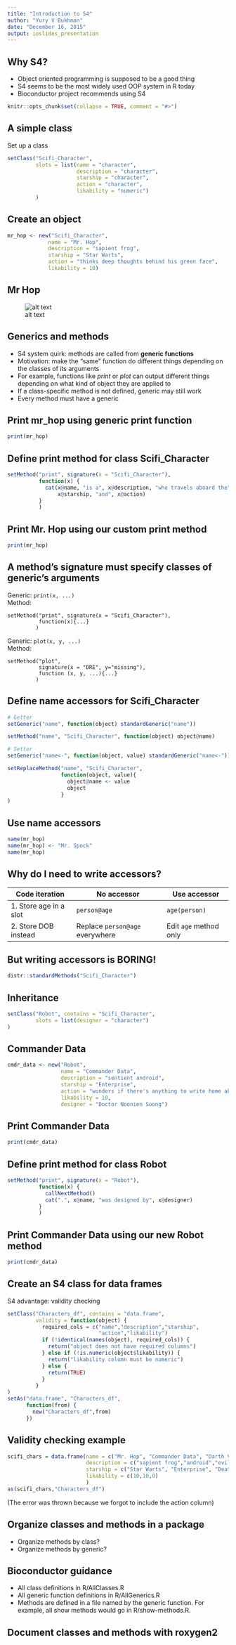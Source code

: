 ```yaml
---
title: "Introduction to S4"
author: "Yury V Bukhman"
date: "December 16, 2015"
output: ioslides_presentation
---
```


## Why S4?
* Object oriented programming is supposed to be a good thing
* S4 seems to be the most widely used OOP system in R today
* Bioconductor project recommends using S4

```r
knitr::opts_chunk$set(collapse = TRUE, comment = "#>")
```

## A simple class
Set up a class
```r
setClass("Scifi_Character", 
         slots = list(name = "character",
                      description = "character",
                      starship = "character",
                      action = "character",
                      likability = "numeric")
         )
```

## Create an object
```r
mr_hop <- new("Scifi_Character",
             name = "Mr. Hop", 
             description = "sapient frog", 
             starship = "Star Warts",
             action = "thinks deep thoughts behind his green face",
             likability = 10)
```

## Mr Hop
![alt text](Mr_Hop.jpg)

## Generics and methods
* S4 system quirk: methods are called from __generic functions__
* Motivation: make the "same" function do different things depending on the classes of its arguments
* For example, functions like _print_ or _plot_ can output different things depending on what kind of object they are applied to
* If a class-specific method is not defined, generic may still work
* Every method must have a generic

## Print mr_hop using generic print function
```r
print(mr_hop)
```

## Define print method for class Scifi_Character
```r
setMethod("print", signature(x = "Scifi_Character"),
          function(x) {
            cat(x@name, "is a", x@description, "who travels aboard the",
                x@starship, "and", x@action)
          }
          )
```

## Print Mr. Hop using our custom print method
```r
print(mr_hop)
```

## A method's signature must specify classes of generic's arguments
Generic: ```print(x, ...)```   
Method: 
```
setMethod("print", signature(x = "Scifi_Character"), 
          function(x){...}
         )
```

Generic: ```plot(x, y, ...)```   
Method:
```
setMethod("plot",
          signature(x = "DRE", y="missing"),
          function (x, y, ...){...}
         )
```

## Define name accessors for Scifi_Character
```r
# Getter
setGeneric("name", function(object) standardGeneric("name"))

setMethod("name", "Scifi_Character", function(object) object@name)

# Setter
setGeneric("name<-", function(object, value) standardGeneric("name<-"))

setReplaceMethod("name", "Scifi_Character", 
                 function(object, value){ 
                   object@name <- value
                   object
                 }
)
```

## Use name accessors
```r
name(mr_hop)
name(mr_hop) <- "Mr. Spock"
name(mr_hop)
```

## Why do I need to write accessors?
Code iteration        |No accessor                    |Use accessor
----------------------|------------------------------ |----------------------
1. Store age in a slot|`person@age`                   |`age(person)`
2. Store DOB instead  |Replace `person@age` everywhere|Edit `age` method only

## But writing accessors is BORING!
```r
distr::standardMethods("Scifi_Character")
```

## Inheritance
```r
setClass("Robot", contains = "Scifi_Character",
         slots = list(designer = "character")
)
```
## Commander Data
```r
cmdr_data <- new("Robot",
                 name = "Commander Data", 
                 description = "sentient android", 
                 starship = "Enterprise",
                 action = "wonders if there's anything to write home about",
                 likability = 10,
                 designer = "Doctor Noonien Soong")
```

## Print Commander Data
```r
print(cmdr_data)
```

## Define print method for class Robot
```r
setMethod("print", signature(x = "Robot"),
          function(x) {
            callNextMethod()
            cat(".", x@name, "was designed by", x@designer)
          }
          )
```

## Print Commander Data using our new Robot method
```r
print(cmdr_data)
```

## Create an S4 class for data frames
S4 advantage: validity checking
```r
setClass("Characters_df", contains = "data.frame",
         validity = function(object) {
           required_cols = c("name","description","starship",
                             "action","likability")
           if (!identical(names(object), required_cols)) {
             return("object does not have required columns")
           } else if (!is.numeric(object$likability)) {
             return("likability column must be numeric")
           } else {
             return(TRUE)
           }
         }
)
setAs("data.frame", "Characters_df",
      function(from) {
        new("Characters_df",from)
      })
```

## Validity checking example
```r
scifi_chars = data.frame(name = c("Mr. Hop", "Commander Data", "Darth Vader"),
                         description = c("sapient frog","android","evil lord"),
                         starship = c("Star Warts", "Enterprise", "Death Star"),
                         likability = c(10,10,0)
                         )
as(scifi_chars,"Characters_df")
```
(The error was thrown because we forgot to include the action column)

## Organize classes and methods in a package
* Organize methods by class?
* Organize methods by generic?

## Bioconductor guidance
* All class definitions in R/AllClasses.R
* All generic function definitions in R/AllGenerics.R
* Methods are defined in a file named by the generic function. For example, all show methods would go in R/show-methods.R.

## Document classes and methods with roxygen2
